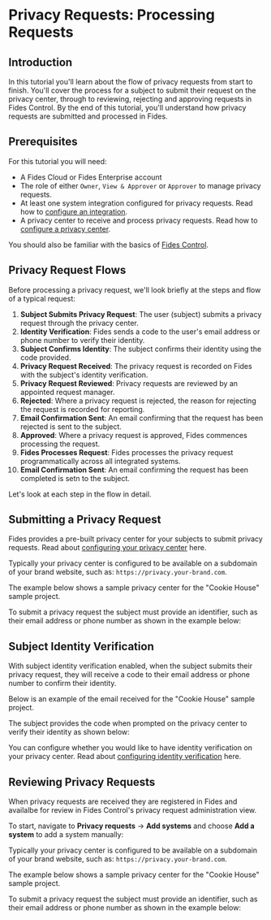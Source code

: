 
# Privacy Requests: Processing Requests

<TutorialKey duration="4" product="Fides" topic="Privacy Requests" video="true" interactive="true"/>

## Introduction
In this tutorial you'll learn about the flow of privacy requests from start to finish.  You'll cover the process for a subject to submit their request on the privacy center, through to reviewing, rejecting and approving requests in Fides Control. By the end of this tutorial, you'll understand how privacy requests are submitted and processed in Fides.

## Prerequisites

For this tutorial you will need:

* A Fides Cloud or Fides Enterprise account
* The role of either `Owner`, `View & Approver` or `Approver` to manage privacy requests.
* At least one system integration configured for privacy requests. Read how to [configure an integration](privacy-requests-configure-integrations).
* A privacy center to receive and process privacy requests. Read how to [configure a privacy center](#LINK).

You should also be familiar with the basics of [Fides Control](#LINK).

## Privacy Request Flows

Before processing a privacy request, we'll look briefly at the steps and flow of a typical request:

<Screenshot img="/assets/img/tutorials/privacy-requests-request-flow.gif" description="Typical data privacy request flow" />

1. **Subject Submits Privacy Request**: The user (subject) submits a privacy request through the privacy center.
2. **Identity Verification**: Fides sends a code to the user's email address or phone number to verify their identity.
3. **Subject Confirms Identity**: The subject confirms their identity using the code provided.
4. **Privacy Request Received**: The privacy request is recorded on Fides with the subject's identity verification.
5. **Privacy Request Reviewed**: Privacy requests are reviewed by an appointed request manager.
6. **Rejected**: Where a privacy request is rejected, the reason for rejecting the request is recorded for reporting.
7. **Email Confirmation Sent**: An email confirming that the request has been rejected is sent to the subject.
8. **Approved**: Where a privacy request is approved, Fides commences processing the request.
9. **Fides Processes Request**: Fides processes the privacy request programmatically across all integrated systems.
10. **Email Confirmation Sent**: An email confirming the request has been completed is setn to the subject.

Let's look at each step in the flow in detail.

## Submitting a Privacy Request

Fides provides a pre-built privacy center for your subjects to submit privacy requests. Read about [configuring your privacy center](#LINK) here.

Typically your privacy center is configured to be available on a subdomain of your brand website, such as: `https://privacy.your-brand.com`.

<Screenshot img="/assets/img/tutorials/privacy-requests-privacy-center.gif" description="Standard Privacy Center" />

The example below shows a sample privacy center for the "Cookie House" sample project.

To submit a privacy request the subject must provide an identifier, such as their email address or phone number as shown in the example below:

<Screenshot img="/assets/img/tutorials/privacy-requests-submit-identity.gif" description="Submitting a Privacy Request" />


## Subject Identity Verification
With subject identity verification enabled, when the subject submits their privacy request, they will receive a code to their email address or phone number to confirm their identity. 

Below is an example of the email received for the "Cookie House" sample project.

<Screenshot img="/assets/img/tutorials/privacy-requests-identity-verification.gif" description="Submitting a Privacy Request" mw="600"/>

The subject provides the code when prompted on the privacy center to verify their identity as shown below:

<Screenshot img="/assets/img/tutorials/privacy-requests-identy-modal.gif" description="Submitting a Privacy Request" mw="400"/>

You can configure whether you would like to have identity verification on your privacy center. Read about [configuring identity verification](#LINK) here.

## Reviewing Privacy Requests

When privacy requests are received they are registered in Fides and availalbe for review in Fides Control's privacy request administration view. 

To start, navigate to **Privacy requests** → **Add systems** and choose **Add a system** to add a system manually:

Typically your privacy center is configured to be available on a subdomain of your brand website, such as: `https://privacy.your-brand.com`.

<Screenshot img="/assets/img/tutorials/privacy-requests-privacy-center.gif" description="Standard Privacy Center" />

The example below shows a sample privacy center for the "Cookie House" sample project.

To submit a privacy request the subject must provide an identifier, such as their email address or phone number as shown in the example below:

<Screenshot img="/assets/img/tutorials/privacy-requests-submit-identity.gif" description="Submitting a Privacy Request" />
